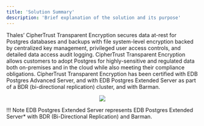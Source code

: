 ```yaml
---
title: 'Solution Summary'
description: 'Brief explanation of the solution and its purpose'
---
```



Thales’ CipherTrust Transparent Encryption secures data at-rest for Postgres databases and backups
with file system-level encryption backed by centralized key management, privileged user access controls, and
detailed data access audit logging. CipherTrust Transparent Encryption allows customers to adopt Postgres
for highly-sensitive and regulated data both on-premises and in the cloud while also meeting their compliance
obligations. CipherTrust Transparent Encryption has been certified with EDB Postgres Advanced Server,
and with EDB Postgres Extended Server as part of a BDR (bi-directional replication) cluster, and with Barman.

<p align="center">
  <img  src="Images/SolutionSummary.jpg.png"/>
</p>



!!! Note
    EDB Postgres Extended Server represents EDB Postgres Extended Server* with BDR (Bi-Directional Replication) and Barman.

